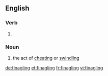 ==English==

===Verb===
{{head|en}}

# {{present participle of|finagle}}

===Noun===
{{en-noun}}

# the act of [[cheating]] or [[swindling]]

[[de:finagling]]
[[et:finagling]]
[[fr:finagling]]
[[vi:finagling]]